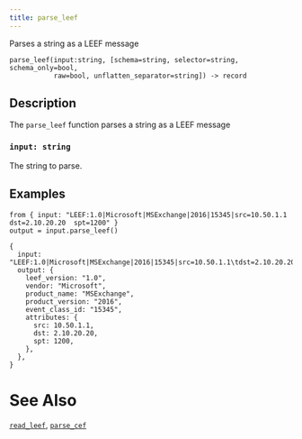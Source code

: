 ```yaml
---
title: parse_leef
---
```


Parses a string as a LEEF message

```tql
parse_leef(input:string, [schema=string, selector=string, schema_only=bool,
           raw=bool, unflatten_separator=string]) -> record
```

## Description

The `parse_leef` function parses a string as a LEEF message

### `input: string`

The string to parse.


<ParsingOptions />

## Examples

```tql
from { input: "LEEF:1.0|Microsoft|MSExchange|2016|15345|src=10.50.1.1	dst=2.10.20.20	spt=1200" }
output = input.parse_leef()
```
```tql
{
  input: "LEEF:1.0|Microsoft|MSExchange|2016|15345|src=10.50.1.1\tdst=2.10.20.20\tspt=1200",
  output: {
    leef_version: "1.0",
    vendor: "Microsoft",
    product_name: "MSExchange",
    product_version: "2016",
    event_class_id: "15345",
    attributes: {
      src: 10.50.1.1,
      dst: 2.10.20.20,
      spt: 1200,
    },
  },
}
```

# See Also

[`read_leef`](../operators/read_leef), [`parse_cef`](../functions/parse_cef)
